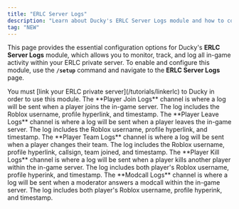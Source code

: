 ```yaml
---
title: "ERLC Server Logs"
description: "Learn about Ducky's ERLC Server Logs module and how to configure it."
tag: "NEW"
---
```


This page provides the essential configuration options for Ducky's **ERLC Server Logs** module, which allows you to monitor, track, and log all in-game activity within your ERLC private server. To enable and configure this module, use the **`/setup`** command and navigate to the **ERLC Server Logs** page.

<Warning>
You must [link your ERLC private server](/tutorials/linkerlc) to Ducky in order to use this module.
</Warning>

<Steps>
  <Step title="Player Join Logs" titleSize="h2">
    The **Player Join Logs** channel is where a log will be sent when a player joins the in-game server. The log includes the Roblox username, profile hyperlink, and timestamp.
  </Step>
  <Step title=" Player Leave Logs" titleSize="h2">
    The **Player Leave Logs** channel is where a log will be sent when a player leaves the in-game server. The log includes the Roblox username, profile hyperlink, and timestamp.
  </Step>
  <Step title="Player Team Logs" titleSize="h2">
    The **Player Team Logs** channel is where a log will be sent when a player changes their team. The log includes the Roblox username, profile hyperlink, callsign, team joined, and timestamp.
  </Step>
  <Step title="Player Kill Logs" titleSize="h2">
    The **Player Kill Logs** channel is where a log will be sent when a player kills another player within the in-game server. The log includes both player's Roblox username, profile hyperink, and timestamp.
  </Step>
  <Step title="Modcall Logs" titleSize="h2">
    The **Modcall Logs** channel is where a log will be sent when a moderator answers a modcall within the in-game server. The log includes both player's Roblox username, profile hyperink, and timestamp.
  </Step>
</Steps>